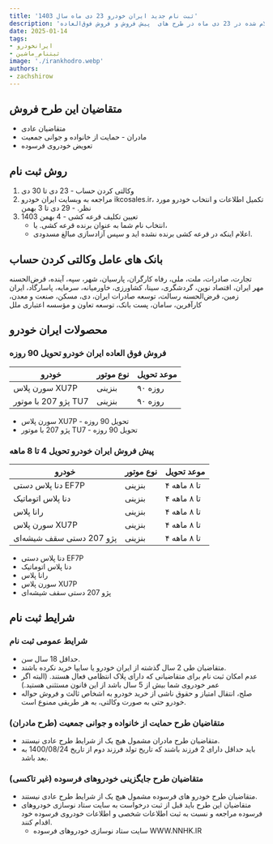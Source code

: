 ```yaml
---
title: 'ثبت نام جدید ایران خودرو 23 دی ماه سال 1403'
description: 'شرایط جدید فروش ایران خودرو اعلام شده در 23 دی ماه در طرح های  پیش فروش و فروش فوق‌العاده'
date: 2025-01-14
tags: 
- ایرانخودرو
- ثبتنام_ماشین
image: './irankhodro.webp'
authors: 
- zachshirow
---
```



## متقاضیان این طرح فروش

- متقاضیان عادی 
- مادران - حمایت از خانواده و جوانی جمعیت
- تعویض خودروی فرسوده

## روش ثبت نام

1. وکالتی کردن حساب - 23 دی تا 30 دی
2. مراجعه به وبسایت ایران خودرو ikcosales.ir، تکمیل اطلاعات و انتخاب خودرو مورد نظر. - 29 دی تا 3 بهمن
3. تعیین تکلیف قرعه کشی - 4 بهمن 1403
	- انتخاب نام شما به عنوان برنده قرعه کشی. یا، 
	- اعلام اینکه در قرعه کشی برنده نشده اید و سپس آزادسازی مبالغ مسدودی. 
   

## بانک های عامل وکالتی کردن حساب

تجارت، صادرات، ملت، ملی، رفاه کارگران، پارسیان، شهر، سپه، آینده، قرض‌الحسنه مهر ایران، اقتصاد نوین، گردشگری، سینا، کشاورزی، خاورمیانه، سرمایه، پاسارگاد، ایران زمین، قرض‌الحسنه رسالت، توسعه صادرات ایران، دی، مسکن، صنعت و معدن، کارآفرین، سامان، پست بانک، توسعه تعاون و مؤسسه اعتباری ملل
## محصولات ایران خودرو

### فروش فوق‌ العاده ایران خودرو تحویل 90 روزه

| **خودرو**            | **نوع موتور** | **موعد تحویل** |
| -------------------- | ------------- | -------------- |
| سورن پلاس XU7P       | بنزینی        | ۹۰ روزه        |
| پژو 207 با موتور TU7 | بنزینی        | ۹۰ روزه        |

- سورن پلاس XU7P - تحویل 90 روزه
- پژو 207 با موتور TU7 - تحویل 90 روزه

### پیش فروش ایران خودرو تحویل 4 تا 8 ماهه

| **خودرو**                | **نوع موتور** | **موعد تحویل** |
| ------------------------ | ------------- | -------------- |
| دنا پلاس دستی EF7P       | بنزینی        | ۴ تا ۸ ماهه    |
| دنا پلاس اتوماتیک        | بنزینی        | ۴ تا ۸ ماهه    |
| رانا پلاس                | بنزینی        | ۴ تا ۸ ماهه    |
| سورن پلاس XU7P           | بنزینی        | ۴ تا ۸ ماهه    |
| پژو 207 دستی سقف شیشه‌ای | بنزینی        | ۴ تا ۸ ماهه    |
- دنا پلاس دستی EF7P 
- دنا پلاس اتوماتیک
- رانا پلاس
- سورن پلاس XU7P
- پژو 207 دستی سقف شیشه‌ای

## شرایط ثبت نام
### شرایط عمومی ثبت نام

- حداقل 18 سال سن.
- متقاضیان طی 2 سال گذشته از ایران خودرو یا سایپا خرید نکرده باشند. 
- عدم امکان ثبت نام برای متقاضیانی که دارای پلاک انتظامی فعال هستند. 
  (البته اگر عمر خودروی شما بیش از 5 سال باشد از این قانون مستثنی هستید.)
- صلح، انتقال امتیاز و حقوق ناشی از خرید خودرو به اشخاص ثالث و فروش حواله خودرو حتی به صورت وکالتی، به هر طریقی ممنوع است.

### متقاضیان طرح حمایت از خانواده و جوانی جمعیت (طرح مادران)

- متقاضیان طرح مادران مشمول هیچ یک از شرایط طرح عادی نیستند. 
- باید حداقل دارای 2 فرزند باشند که تاریخ تولد فرزند دوم از تاریخ 1400/08/24 به بعد باشد. 

### متقاضیان طرح جایگزینی خودروهای فرسوده (غیر تاکسی)

- متقاضیان طرح خودرو های فرسوده مشمول هیچ یک از شرایط طرح عادی نیستند. 
- متقاضیان این طرح باید قبل از ثبت درخواست به سایت ستاد نوسازی خودروهای فرسوده مراجعه و نسبت به ثبت اطلاعات شخصی و اطلاعات خودروی فرسوده خود اقدام کنند.
	- سایت ستاد نوسازی خودروهای فرسوده WWW.NNHK.IR

